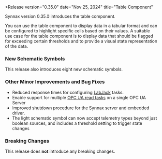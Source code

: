 
<Release
    version="0.35.0"
    date="Nov 25, 2024"
    title="Table Component"
>

Synnax version 0.35.0 introduces the table component.

You can use the table component to display data in a tabular format and can be
configured to highlight specific cells based on their values. A suitable use case for
the table component is to display data that should be flagged for exceeding certain
thresholds and to provide a visual state representation of the data.

### New Schematic Symbols

This release also introduces eight new schematic symbols.

### Other Minor Improvements and Bug Fixes

- Reduced response times for configuring [LabJack](/reference/device-drivers/labjack)
  tasks.
- Enable support for multiple [OPC UA read
  tasks](/reference/device-drivers/opc-ua/read-task) on a single OPC UA Server
- Improved shutdown procedure for the Synnax server and embedded driver.
- The light schematic symbol can now accept telemetry types beyond just boolean sources,
  and includes a threshold setting to trigger state changes

### Breaking Changes

This release does **not** introduce any breaking changes.

</Release>
